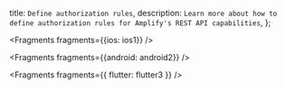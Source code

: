   title: `Define authorization rules`,
  description: `Learn more about how to define authorization rules for Amplify's REST API capabilities`,
};


<Fragments fragments={{ios: ios1}} />


<Fragments fragments={{android: android2}} />


<Fragments fragments={{ flutter: flutter3 }} />